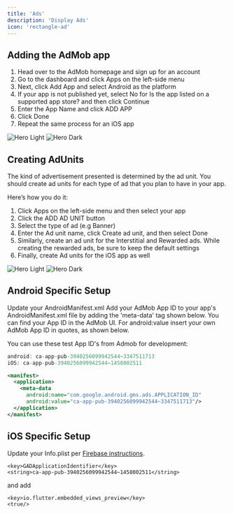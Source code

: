 ```yaml
---
title: 'Ads'
description: 'Display Ads'
icon: 'rectangle-ad'
---
```




## Adding the AdMob app
1. Head over to the AdMob homepage and sign up for an account
2. Go to the dashboard and click Apps on the left-side menu
3. Next, click Add App and select Android as the platform
4. If your app is not published yet, select No for Is the app listed on a supported app store? and then click Continue
5. Enter the App Name and click ADD APP
6. Click Done
7. Repeat the same process for an iOS app

<img
  className="block dark:hidden"
  src="/images/create-admob.gif"
  alt="Hero Light"
/>
<img
  className="hidden dark:block"
  src="/images/create-admob.gif"
  alt="Hero Dark"
/>

## Creating AdUnits

The kind of advertisement presented is determined by the ad unit. You should create ad units for each type of ad that you plan to have in your app.

Here’s how you do it:
1. Click Apps on the left-side menu and then select your app
2. Click the ADD AD UNIT button
3. Select the type of ad (e.g Banner)
4. Enter the Ad unit name, click Create ad unit, and then select Done
5. Similarly, create an ad unit for the Interstitial and Rewarded ads. While creating the rewarded ads, be sure to keep the default settings
6. Finally, create Ad units for the iOS app as well

<img
  className="block dark:hidden"
  src="/images/create-ad.gif"
  alt="Hero Light"
/>
<img
  className="hidden dark:block"
  src="/images/create-ad.gif"
  alt="Hero Dark"
/>

## Android Specific Setup

Update your AndroidManifest.xml 
Add your AdMob App ID to your app's AndroidManifest.xml file by adding the 'meta-data' tag shown below. You can find your App ID in the AdMob UI. For android:value insert your own AdMob App ID in quotes, as shown below.

You can use these test App ID's from Admob for development:

```dart
android: ca-app-pub-3940256099942544~3347511713
iOS: ca-app-pub-3940256099942544~1458002511
```


```xml AndroidManifest.xml
<manifest>
  <application>
    <meta-data
      android:name="com.google.android.gms.ads.APPLICATION_ID"
      android:value="ca-app-pub-3940256099942544~3347511713"/>
  </application>
</manifest>
```

## iOS Specific Setup

Update your Info.plist per [Firebase instructions](https://developers.google.com/admob/ios/quick-start#update_your_infoplist).

```plist Info.plist
<key>GADApplicationIdentifier</key>
<string>ca-app-pub-3940256099942544~1458002511</string>
```
and add

```plist Info.plist
<key>io.flutter.embedded_views_preview</key>
<true/>
```

